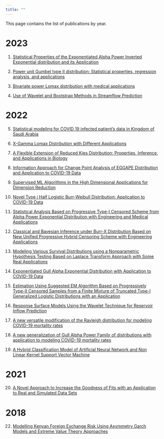 ```yaml
---
title: ""
---
```


This page contains the list of publications by year.

# 2023

1. [Statistical Properties of the Exponentiated Alpha Power Inverted Exponential distribution and its Application](https://www.researchgate.net/profile/Moses-Kargbo/publication/378151156_Statistical_Properties_of_the_Exponentiated_Alpha_Power_Inverted_Exponential_distribution_and_its_Application/links/65ca6e271bed776ae34cd32d/Statistical-Properties-of-the-Exponentiated-Alpha-Power-Inverted-Exponential-distribution-and-its-Application.pdf)

2. [Power unit Gumbel type II distribution: Statistical properties, regression analysis, and applications](https://pubs.aip.org/aip/adv/article/13/11/115124/2923256)

3. [Bivariate power Lomax distribution with medical applications](https://journals.plos.org/plosone/article?id=10.1371/journal.pone.0282581)

4. [Use of Wavelet and Bootstrap Methods in Streamflow Prediction](https://www.hindawi.com/journals/jmath/2023/4222934/)

# 2022

5. [Statistical modeling for COVID 19 infected patient’s data in Kingdom of Saudi Arabia](https://journals.plos.org/plosone/article?id=10.1371/journal.pone.0276688)

6. [X-Gamma Lomax Distribution with Different Applications](https://journals.ekb.eg/article_266566.html)

7. [A Flexible Extension of Reduced Kies Distribution: Properties, Inference, and Applications in Biology](https://www.hindawi.com/journals/complexity/2022/6078567/)

8. [Information Approach for Change Point Analysis of EGGAPE Distribution and Application to COVID-19 Data](https://www.hindawi.com/journals/mpe/2022/9924902/)

9. [Supervised ML Algorithms in the High Dimensional Applications for Dimension Reduction](https://www.hindawi.com/journals/mpe/2022/5816145/)

10. [Novel Type i Half Logistic Burr-Weibull Distribution: Application to COVID-19 Data](https://www.hindawi.com/journals/cmmm/2022/1444859/)

11. [Statistical Analysis Based on Progressive Type-I Censored Scheme from Alpha Power Exponential Distribution with Engineering and Medical Applications](https://www.hindawi.com/journals/jmath/2022/3175820/)

12. [Classical and Bayesian Inference under Burr-X Distribution Based on New Unified Progressive Hybrid Censoring Scheme with Engineering Applications](https://www.hindawi.com/journals/jmath/2022/3746821/)

13. [Modeling Various Survival Distributions using a Nonparametric Hypothesis Testing Based on Laplace Transform Approach with Some Real Applications](https://downloads.hindawi.com/archive/2022/5075716.pdf)

14. [Exponentiated Gull Alpha Exponential Distribution with Application to COVID-19 Data](https://www.hindawi.com/journals/jmath/2022/4255079/)

15. [Estimation Using Suggested EM Algorithm Based on Progressively Type-II Censored Samples from a Finite Mixture of Truncated Type-I Generalized Logistic Distributions with an Application](https://www.hindawi.com/journals/mpe/2022/1720033/)

16. [Response Surface Models Using the Wavelet Technique for Reservoir Inflow Prediction](https://www.hindawi.com/journals/mpe/2022/5171969/)

17. [A new versatile modification of the Rayleigh distribution for modeling COVID-19 mortality rates](https://www.sciencedirect.com/science/article/pii/S2211379722000614)

18. [A new generalization of Gull Alpha Power Family of distributions with application to modeling COVID-19 mortality rates](https://www.sciencedirect.com/science/article/pii/S221137972200119X)

19. [A Hybrid Classification Model of Artificial Neural Network and Non Linear Kernel Support Vector Machine]()

# 2021

20. [A Novel Approach to Increase the Goodness of Fits with an Application to Real and Simulated Data Sets](https://www.hindawi.com/journals/mpe/2021/9717872/)

# 2018

22. [Modelling Kenyan Foreign Exchange Risk Using Asymmetry Garch Models and Extreme Value Theory Approaches]()

